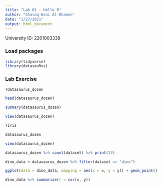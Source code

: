 ```yaml
---
title: "Lab 01 - Hello R"
author: "Ghasaq Hani Al-Dhamen"
date: "1/27/2021"
output: html_document
---
```


University ID: 2201003339

### Load packages

```r
library(tidyverse) 
library(datasauRus)
```


### Lab Exercise

```r
?datasaurus_dozen
```

```r
head(datasaurus_dozen)
```

```r
summary(datasaurus_dozen)
```

```r
view(datasaurus_dozen)
```

```r
?iris
```

```r
datasaurus_dozen
```

```r
view(datasaurus_dozen)
```

```r
datasaurus_dozen %>% count(dataset) %>% print(13)
```

```r
dino_data <-datasaurus_dozen %>% filter(dataset == "dino")
```

```r
ggplot(data = dino_data, mapping = aes(x = x, y = y)) + geom_point()
```

```r
dino_data %>% summarize(r = cor(x, y))
```




